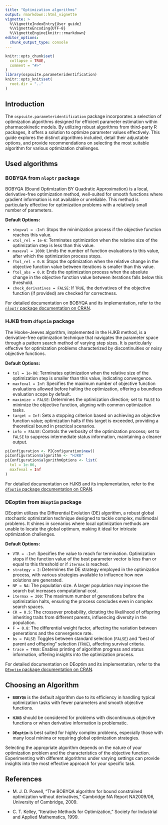 ```yaml
---
title: "Optimization algorithms"
output: rmarkdown::html_vignette
vignette: >
  %\VignetteIndexEntry{User guide}
  %\VignetteEncoding{UTF-8}
  %\VignetteEngine{knitr::rmarkdown}
editor_options: 
  chunk_output_type: console
---
```


```r
knitr::opts_chunk$set(
  collapse = TRUE,
  comment = "#>"
)
library(ospsuite.parameteridentification)
knitr::opts_knit$set(
  root.dir = ".."
)
```


## Introduction

The `ospsuite.parameteridentification` package incorporates a selection of optimization algorithms designed for efficient parameter estimation within pharmacokinetic models. By utilizing robust algorithms from third-party R packages, it offers a solution to optimize parameter values effectively. This guide explores the distinct algorithms included, detail their adjustable options, and provide recommendations on selecting the most suitable algorithm for various optimization challenges.


## Used algorithms

### BOBYQA from `nloptr` package

BOBYQA (Bound Optimization BY Quadratic Approximation) is a local, derivative-free optimization method, well-suited for smooth functions where gradient information is not available or unreliable. This method is particularly effective for optimization problems with a relatively small number of parameters.

**Default Options:**

- `stopval = -Inf`: Stops the minimization process if the objective function reaches this value.
- `xtol_rel = 1e-6`: Terminates optimization when the relative size of the optimization step is less than this value.
- `maxeval = 1000`: Limits the number of function evaluations to this value, after which the optimization process stops.
- `ftol_rel = 0.0`: Stops the optimization when the relative change in the objective function value between iterations is smaller than this value.
- `ftol_abs = 0.0`: Ends the optimization process when the absolute change in the objective function value between iterations falls below this threshold.
- `check_derivatives = FALSE`: If `TRUE`, the derivatives of the objective function (if provided) are checked for correctness.

For detailed documentation on BOBYQA and its implementation, refer to the [`nloptr` package documentation on CRAN](https://CRAN.R-project.org/package=nloptr).




### HJKB from `dfoptim` package

The Hooke-Jeeves algorithm, implemented in the HJKB method, is a derivative-free optimization technique that navigates the parameter space through a pattern search method of varying step sizes. It is particularly effective for optimization problems characterized by discontinuities or noisy objective functions.

**Default Options:**

- `tol = 1e-06`: Terminates optimization when the relative size of the optimization step is smaller than this value, indicating convergence.
- `maxfeval = Inf`: Specifies the maximum number of objective function evaluations allowed before halting the optimization, offering a boundless evaluation scope by default.
- `maximize = FALSE`: Determines the optimization direction; set to `FALSE` to minimize the objective function, aligning with common optimization tasks.
- `target = Inf`: Sets a stopping criterion based on achieving an objective function value; optimization halts if this target is exceeded, providing a theoretical bound in practical scenarios.
- `info = FALSE`: Controls the verbosity of the optimization process; set to `FALSE` to suppress intermediate status information, maintaining a cleaner output.



```r
piConfiguration <- PIConfiguration$new()
piConfiguration$algorithm <- "HJKB"
piConfiguration$algorithmOptions <- list(
  tol = 1e-06,
  maxfeval = Inf
)
```

For detailed documentation on HJKB and its implementation, refer to the [`dfoptim` package documentation on CRAN](https://CRAN.R-project.org/package=dfoptim).


### DEoptim from `DEoptim` package

DEoptim utilizes the Differential Evolution (DE) algorithm, a robust global stochastic optimization technique designed to tackle complex, multimodal problems. It shines in scenarios where local optimization methods are unable to locate the global optimum, making it ideal for intricate optimization challenges.

**Default Options:**

- `VTR = -Inf`: Specifies the value to reach for termination. Optimization stops if the function value of the best parameter vector is less than or equal to this threshold or if `itermax` is reached.
- `strategy = 2`: Determines the DE strategy employed in the optimization process, with various strategies available to influence how new solutions are generated.
- `NP = NA`: The population size. A larger population may improve the search but increases computational cost.
- `itermax = 200`: The maximum number of generations before the optimization halts, ensuring the process concludes even in complex search spaces.
- `CR = 0.5`: The crossover probability, dictating the likelihood of offspring inheriting traits from different parents, influencing diversity in the population.
- `F = 0.8`: The differential weight factor, affecting the variation between generations and the convergence rate.
- `bs = FALSE`: Toggles between standard selection (`FALSE`) and "best of parent and offspring" selection (`TRUE`), affecting survival criteria.
- `trace = TRUE`: Enables printing of algorithm progress and status information, offering insights into the optimization process.

For detailed documentation on DEoptim and its implementation, refer to the [`DEoptim` package documentation on CRAN](https://CRAN.R-project.org/package=DEoptim).




## Choosing an Algorithm

- **`BOBYQA`** is the default algorithm due to its efficiency in handling typical optimization tasks with fewer parameters and smooth objective functions.

- **`HJKB`** should be considered for problems with discontinuous objective functions or when derivative information is problematic.

- **`DEoptim`** is best suited for highly complex problems, especially those with many local minima or requiring global optimization strategies.

Selecting the appropriate algorithm depends on the nature of your optimization problem and the characteristics of the objective function. Experimenting with different algorithms under varying settings can provide insights into the most effective approach for your specific task.


## References

- M. J. D. Powell, "The BOBYQA algorithm for bound constrained optimization without derivatives," Cambridge NA Report NA2009/06, University of Cambridge, 2009.

- C. T. Kelley, "Iterative Methods for Optimization," Society for Industrial and Applied Mathematics, 1999.




